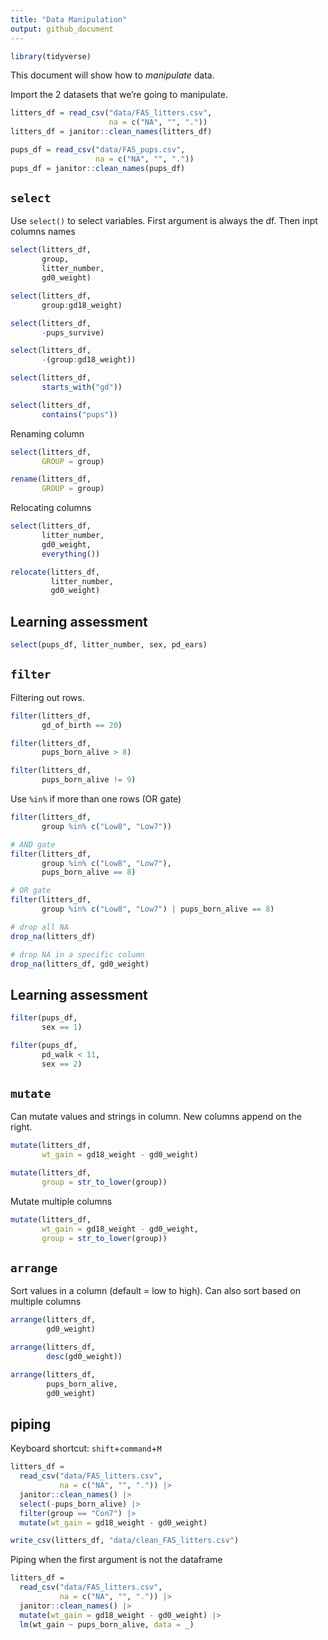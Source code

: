 ```yaml
---
title: "Data Manipulation"
output: github_document
---
```


```r
library(tidyverse)
```

This document will show how to *manipulate* data.

Import the 2 datasets that we're going to manipulate.
```r
litters_df = read_csv("data/FAS_litters.csv",
                      na = c("NA", "", "."))
litters_df = janitor::clean_names(litters_df)

pups_df = read_csv("data/FAS_pups.csv",
                   na = c("NA", "", "."))
pups_df = janitor::clean_names(pups_df)
```
## `select`

Use `select()` to select variables. First argument is always the df. 
Then inpt columns names 
```r
select(litters_df,
       group,
       litter_number,
       gd0_weight)
```

```r
select(litters_df, 
       group:gd18_weight)
```

```r
select(litters_df,
       -pups_survive)
```

```r
select(litters_df, 
       -(group:gd18_weight))
```

```r
select(litters_df,
       starts_with("gd"))

select(litters_df,
       contains("pups"))
```
Renaming column

```r
select(litters_df,
       GROUP = group)

rename(litters_df, 
       GROUP = group)
```

Relocating columns

```r
select(litters_df,
       litter_number,
       gd0_weight,
       everything())

relocate(litters_df, 
         litter_number, 
         gd0_weight)
```

## Learning assessment
```r
select(pups_df, litter_number, sex, pd_ears)
```

## `filter`

Filtering out rows.

```r
filter(litters_df,
       gd_of_birth == 20)
```

```r
filter(litters_df,
       pups_born_alive > 8)
```

```r
filter(litters_df,
       pups_born_alive != 9)
```

Use `%in%` if more than one rows (OR gate)

```r
filter(litters_df,
       group %in% c("Low8", "Low7"))
```

```r
# AND gate
filter(litters_df,
       group %in% c("Low8", "Low7"),
       pups_born_alive == 8)

# OR gate
filter(litters_df,
       group %in% c("Low8", "Low7") | pups_born_alive == 8)
```
```r
# drop all NA
drop_na(litters_df)

# drop NA in a specific column
drop_na(litters_df, gd0_weight)
```

## Learning assessment
```r
filter(pups_df,
       sex == 1)

filter(pups_df,
       pd_walk < 11,
       sex == 2)
```

## `mutate`

Can mutate values and strings in column. New columns append on the right.

```r
mutate(litters_df,
       wt_gain = gd18_weight - gd0_weight)

mutate(litters_df,
       group = str_to_lower(group))
```

Mutate multiple columns

```r
mutate(litters_df,
       wt_gain = gd18_weight - gd0_weight,
       group = str_to_lower(group))
```

## `arrange`

Sort values in a column (default = low to high). Can also sort based on multiple columns

```r
arrange(litters_df,
        gd0_weight)

arrange(litters_df,
        desc(gd0_weight))

arrange(litters_df,
        pups_born_alive,
        gd0_weight)
```

## piping
Keyboard shortcut: `shift`+`command`+`M`
```r
litters_df = 
  read_csv("data/FAS_litters.csv",
           na = c("NA", "", ".")) |> 
  janitor::clean_names() |> 
  select(-pups_born_alive) |> 
  filter(group == "Con7") |> 
  mutate(wt_gain = gd18_weight - gd0_weight)

write_csv(litters_df, "data/clean_FAS_litters.csv")
```
Piping when the first argument is not the dataframe
```r
litters_df = 
  read_csv("data/FAS_litters.csv",
           na = c("NA", "", ".")) |> 
  janitor::clean_names() |> 
  mutate(wt_gain = gd18_weight - gd0_weight) |> 
  lm(wt_gain ~ pups_born_alive, data = _)
```

